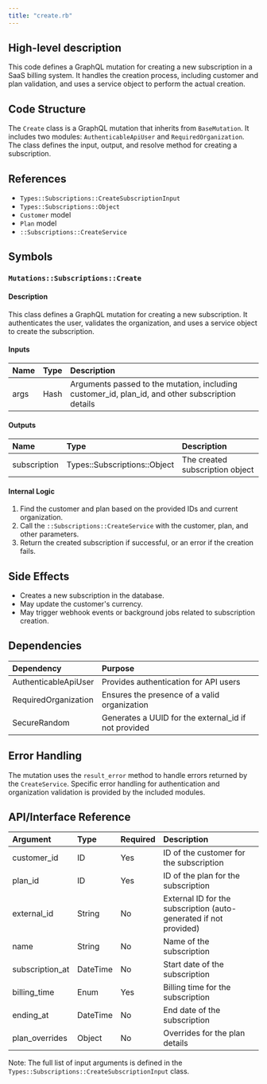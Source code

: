 ```yaml
---
title: "create.rb"
---
```


## High-level description
This code defines a GraphQL mutation for creating a new subscription in a SaaS billing system. It handles the creation process, including customer and plan validation, and uses a service object to perform the actual creation.

## Code Structure
The `Create` class is a GraphQL mutation that inherits from `BaseMutation`. It includes two modules: `AuthenticableApiUser` and `RequiredOrganization`. The class defines the input, output, and resolve method for creating a subscription.

## References
- `Types::Subscriptions::CreateSubscriptionInput`
- `Types::Subscriptions::Object`
- `Customer` model
- `Plan` model
- `::Subscriptions::CreateService`

## Symbols

### `Mutations::Subscriptions::Create`
#### Description
This class defines a GraphQL mutation for creating a new subscription. It authenticates the user, validates the organization, and uses a service object to create the subscription.

#### Inputs
| Name | Type | Description |
|:-----|:-----|:------------|
| args | Hash | Arguments passed to the mutation, including customer_id, plan_id, and other subscription details |

#### Outputs
| Name | Type | Description |
|:-----|:-----|:------------|
| subscription | Types::Subscriptions::Object | The created subscription object |

#### Internal Logic
1. Find the customer and plan based on the provided IDs and current organization.
2. Call the `::Subscriptions::CreateService` with the customer, plan, and other parameters.
3. Return the created subscription if successful, or an error if the creation fails.

## Side Effects
- Creates a new subscription in the database.
- May update the customer's currency.
- May trigger webhook events or background jobs related to subscription creation.

## Dependencies
| Dependency | Purpose |
|:-----------|:--------|
| AuthenticableApiUser | Provides authentication for API users |
| RequiredOrganization | Ensures the presence of a valid organization |
| SecureRandom | Generates a UUID for the external_id if not provided |

## Error Handling
The mutation uses the `result_error` method to handle errors returned by the `CreateService`. Specific error handling for authentication and organization validation is provided by the included modules.

## API/Interface Reference
| Argument | Type | Required | Description |
|:---------|:-----|:---------|:------------|
| customer_id | ID | Yes | ID of the customer for the subscription |
| plan_id | ID | Yes | ID of the plan for the subscription |
| external_id | String | No | External ID for the subscription (auto-generated if not provided) |
| name | String | No | Name of the subscription |
| subscription_at | DateTime | No | Start date of the subscription |
| billing_time | Enum | Yes | Billing time for the subscription |
| ending_at | DateTime | No | End date of the subscription |
| plan_overrides | Object | No | Overrides for the plan details |

Note: The full list of input arguments is defined in the `Types::Subscriptions::CreateSubscriptionInput` class.